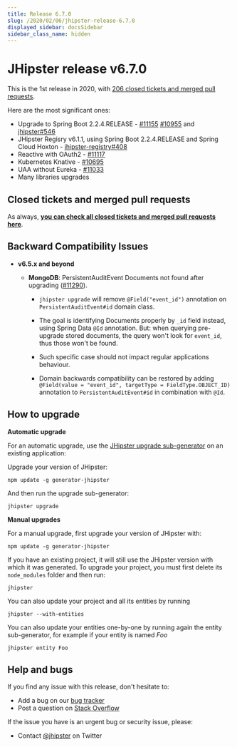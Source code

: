 ```yaml
---
title: Release 6.7.0
slug: /2020/02/06/jhipster-release-6.7.0
displayed_sidebar: docsSidebar
sidebar_class_name: hidden
---
```


JHipster release v6.7.0
==================

This is the 1st release in 2020, with [206 closed tickets and merged pull requests](https://github.com/jhipster/generator-jhipster/issues?q=milestone%3A6.7.0+is%3Aclosed).

Here are the most significant ones:

- Upgrade to Spring Boot 2.2.4.RELEASE - [#11155](https://github.com/jhipster/generator-jhipster/pull/11155) [#10955](https://github.com/jhipster/generator-jhipster/pull/10955) and [jhipster#546](https://github.com/jhipster/jhipster/pull/546)
- JHipster Regisry v6.1.1, using Spring Boot 2.2.4.RELEASE and Spring Cloud Hoxton - [jhipster-registry#408](https://github.com/jhipster/jhipster-registry/pull/408)
- Reactive with OAuth2 - [#11117](https://github.com/jhipster/generator-jhipster/pull/11117)
- Kubernetes Knative - [#10695](https://github.com/jhipster/generator-jhipster/issues/10695)
- UAA without Eureka - [#11033](https://github.com/jhipster/generator-jhipster/pull/11033)
- Many libraries upgrades

Closed tickets and merged pull requests
------------
As always, __[you can check all closed tickets and merged pull requests here](https://github.com/jhipster/generator-jhipster/issues?q=milestone%3A6.7.0+is%3Aclosed)__.

Backward Compatibility Issues
------------

- **v6.5.x and beyond** 

    - **MongoDB**: PersistentAuditEvent Documents not found after upgrading ([#11290](https://github.com/jhipster/generator-jhipster/issues/11290)). 
    
        - `jhipster upgrade` will remove `@Field("event_id")` annotation on `PersistentAuditEvent#id` domain class.
        
        - The goal is identifying Documents properly by    `_id` field instead, using Spring Data `@Id` annotation. But: when querying pre-upgrade stored documents, the query won't look for `event_id`, thus those won't be found.
        
        - Such specific case should not impact regular applications behaviour.
        
        - Domain backwards compatibility can be restored by adding `@Field(value = "event_id", targetType = FieldType.OBJECT_ID)` annotation to `PersistentAuditEvent#id` in combination with `@Id`.


How to upgrade
------------

**Automatic upgrade**

For an automatic upgrade, use the [JHipster upgrade sub-generator](/upgrading-an-application/) on an existing application:

Upgrade your version of JHipster:

```
npm update -g generator-jhipster
```

And then run the upgrade sub-generator:

```
jhipster upgrade
```

**Manual upgrades**

For a manual upgrade, first upgrade your version of JHipster with:

```
npm update -g generator-jhipster
```

If you have an existing project, it will still use the JHipster version with which it was generated.
To upgrade your project, you must first delete its `node_modules` folder and then run:

```
jhipster
```

You can also update your project and all its entities by running

```
jhipster --with-entities
```

You can also update your entities one-by-one by running again the entity sub-generator, for example if your entity is named _Foo_

```
jhipster entity Foo
```

Help and bugs
--------------

If you find any issue with this release, don't hesitate to:

- Add a bug on our [bug tracker](https://github.com/jhipster/generator-jhipster/issues?state=open)
- Post a question on [Stack Overflow](http://stackoverflow.com/tags/jhipster/info)

If the issue you have is an urgent bug or security issue, please:

- Contact [@jhipster](https://twitter.com/jhipster) on Twitter

